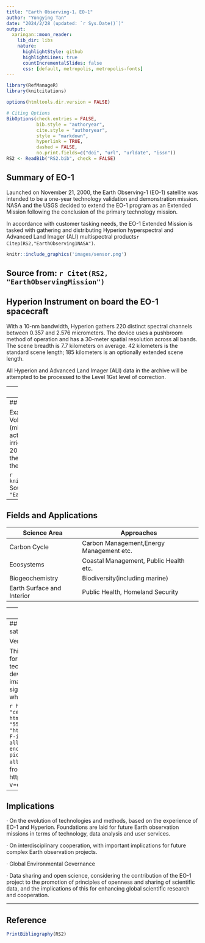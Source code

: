 ```yaml
---
title: "Earth Observing-1，EO-1"
author: "Yongying Tan"
date: "2024/2/28 (updated: `r Sys.Date()`)"
output:
  xaringan::moon_reader:
    lib_dir: libs
    nature:
      highlightStyle: github
      highlightLines: true
      countIncrementalSlides: false
      css: [default, metropolis, metropolis-fonts]
---
```

```r
library(RefManageR)
library(knitcitations)

options(htmltools.dir.version = FALSE)

# Citing Options
BibOptions(check.entries = FALSE,
           bib.style = "authoryear",
           cite.style = "authoryear",
           style = "markdown",
           hyperlink = TRUE,
           dashed = FALSE,
           no.print.fields=c("doi", "url", "urldate", "issn"))
RS2 <- ReadBib("RS2.bib", check = FALSE)
```

## Summary of EO-1

Launched on November 21, 2000, the Earth Observing-1 (EO-1) satellite was intended to be a one-year technology validation and demonstration mission. NASA and the USGS decided to extend the EO-1 program as an Extended Mission following the conclusion of the primary technology mission. 

In accordance with customer tasking needs, the EO-1 Extended Mission is tasked with gathering and distributing Hyperion hyperspectral and Advanced Land Imager (ALI) multispectral products`r Citep(RS2,"EarthObserving1NASA")`.

```r
knitr::include_graphics('images/sensor.png')
```

Source from: `r Citet(RS2, "EarthObservingMission")`
---
## Hyperion Instrument on board the EO-1 spacecraft

With a 10-nm bandwidth, Hyperion gathers 220 distinct spectral channels between 0.357 and 2.576 micrometers. The device uses a pushbroom method of operation and has a 30-meter spatial resolution across all bands. The scene breadth is 7.7 kilometers on average. 42 kilometers is the standard scene length; 185 kilometers is an optionally extended scene length.

All Hyperion and Advanced Land Imager (ALI) data in the archive will be attempted to be processed to the Level 1Gst level of correction.

---
## Science goals

1. Validate and test new technologies that could provide significant cost reductions and improved performance for future Landsat missions.
2. Provide a science-grade space-borne hyperspectral instrument, thus providing a new class of Earth observation data for improved Earth surface characterization.
3. Provide the first space-based test of an onboard atmospheric corrector for increasing the accuracy of surface reflectance estimates.

```r
knitr::include_graphics("https://eoimages.gsfc.nasa.gov/images/imagerecords/152000/152538/fernandinavolcano_oli_20240307.jpg")
```

---
## Related applications

Examples include: (top row) the active Manam Volcano (2010), and the 2010 Gulf Oil Spill; (middle row) the 2010 Eyjafjallajökull volcanic activity in Iceland (Physics Today), and an irrigation project in South Africa (chosen for the 2011 NASA Science Calendar); (bottom row) the 2010 Toxic Sludge Flood in Hungary, and the Petermann Glacier, Greenland.

```r
knitr::include_graphics("images/Example.gif")
```
Source from: `r Citet(RS2, "EarthObservingOne")`
---
## Fields and Applications



| Science Area | Approaches | 
|-------|-------|
| Carbon Cycle | Carbon Management,Energy Management etc. | 
| Ecosystems | Coastal Management, Public Health etc. | 
| Biogeochemistry | Biodiversity(including marine) |
| Earth Surface and Interior | Public Health, Homeland Security |



---
## Reflections of EO-1

Technological innovations and challenges

· Because hyperspectral data are complex, processing and analyzing them can be challenging. The EO-1 mission aims to address these challenges. The procedures involved in data collection, transmission, processing, and user access are also intricate.

· Being a pioneer in the field of hyperspectral imaging, the EO-1 Hyperion instrument set the stage for later space imaging technologies and revolutionized Earth observation capabilities. Later sensors, on the other hand, are more sophisticated and have a wider field of view.

---
## EO 1 (Earth Observing-1) satellite launch

Very exciting video!!!!

This is a groundbreaking satellite for the new century, with technology designed to enable the development of future Earth-imaging observatories that will significantly improve performance while reducing cost and quality.

```r
htmltools::tags$div(class = "center", 
                    htmltools::tags$iframe(width = "550", height = "350", src = "https://www.youtube.com/embed/d-F-iPw3mrM", frameborder = "0", allow = "accelerometer; autoplay; encrypted-media; gyroscope; picture-in-picture", allowfullscreen = TRUE))
```
Source from: https://www.youtube.com/watch?v=d-F-iPw3mrM
---
## Implications 

· On the evolution of technologies and methods, based on the experience of EO-1 and Hyperion. Foundations are laid for future Earth observation missions in terms of technology, data analysis and user services.

· On interdisciplinary cooperation, with important implications for future complex Earth observation projects.

· Global Environmental Governance

· Data sharing and open science, considering the contribution of the EO-1 project to the promotion of principles of openness and sharing of scientific data, and the implications of this for enhancing global scientific research and cooperation.

---
## Reference

```r

PrintBibliography(RS2)


```




